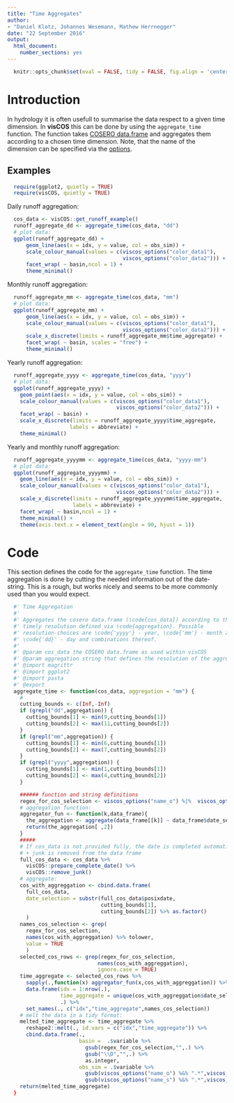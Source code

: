 ```yaml
---
title: "Time Aggregates"
author: 
- "Daniel Klotz, Johannes Wesemann, Mathew Herrnegger"
date: "22 September 2016"
output:
  html_document:
    number_sections: yes
---
```




```r
  knitr::opts_chunk$set(eval = FALSE, tidy = FALSE, fig.align = 'center')
```

# Introduction
In hydrology it is often usefull to summarise the data respect to a 
given time dimension. In **visCOS** this can be done by using the 
`aggregate_time` function. The function takes 
[COSERO data.frame](cook_data.html) and aggregates them according to a chosen
time dimension. Note, that the name of the dimension can be specified via the 
[options](LP-viscos_options.html).

## Examples
```r
  require(ggplot2, quietly = TRUE)
  require(visCOS, quietly = TRUE)
```

Daily runoff aggregation: 
```r
  cos_data <- visCOS::get_runoff_example()
  runoff_aggregate_dd <- aggregate_time(cos_data, "dd")
  # plot data:
  ggplot(runoff_aggregate_dd) + 
      geom_line(aes(x = idx, y = value, col = obs_sim)) + 
      scale_colour_manual(values = c(viscos_options("color_data1"),
                                     viscos_options("color_data2"))) + 
      facet_wrap( ~ basin,ncol = 1) +
      theme_minimal()
```

Monthly runoff aggregation: 
```r
  runoff_aggregate_mm <- aggregate_time(cos_data, "mm")
  # plot data:
  ggplot(runoff_aggregate_mm) + 
      geom_line(aes(x = idx, y = value, col = obs_sim)) + 
      scale_colour_manual(values = c(viscos_options("color_data1"),
                                     viscos_options("color_data2"))) + 
      scale_x_discrete(limits = runoff_aggregate_mm$time_aggregate) +
      facet_wrap( ~ basin, scales = "free") + 
      theme_minimal()
```

Yearly runoff aggregation: 
```r
  runoff_aggregate_yyyy <- aggregate_time(cos_data, "yyyy")
  # plot data:
  ggplot(runoff_aggregate_yyyy) + 
    geom_point(aes(x = idx, y = value, col = obs_sim)) + 
    scale_colour_manual(values = c(viscos_options("color_data1"),
                                   viscos_options("color_data2"))) + 
    facet_wrap( ~ basin) +
    scale_x_discrete(limits = runoff_aggregate_yyyy$time_aggregate,  
                    labels = abbreviate) + 
    theme_minimal()
```

Yearly and monthly runoff aggregation: 
```r
  runoff_aggregate_yyyymm <- aggregate_time(cos_data, "yyyy-mm")
  # plot data:
  ggplot(runoff_aggregate_yyyymm) + 
    geom_line(aes(x = idx, y = value, col = obs_sim)) + 
    scale_colour_manual(values = c(viscos_options("color_data1"),
                                   viscos_options("color_data2"))) + 
    scale_x_discrete(limits = runoff_aggregate_yyyymm$time_aggregate,  
                     labels = abbreviate) +
    facet_wrap( ~ basin,ncol = 1) +
    theme_minimal() + 
    theme(axis.text.x = element_text(angle = 90, hjust = 1))
```

# Code
This section defines the code for the `aggregate_time` function. 
The time aggregation is done by cutting the needed information out of the 
date-string. This is a rough, but works nicely and seems to be more 
commonly used than you would expect. 
```r
  #' Time Aggregation
  #' 
  #' Aggregates the cosero data.frame (\code{cos_data}) according to the 
  #' timely resolution defined via \code{aggregation}. Possible 
  #' resolution-choices are \code{'yyyy'} - year, \code{'mm'} - month and
  #' \code{'dd}' - day and combinations thereof. 
  #' 
  #' @param cos_data the COSERO data.frame as used within visCOS
  #' @param aggregation string that defines the resolution of the aggregation.
  #' @import magrittr
  #' @import ggplot2
  #' @import pasta
  #' @export
  aggregate_time <- function(cos_data, aggregation = "mm") {
    #
    cutting_bounds <- c(Inf,-Inf)
    if (grepl("dd",aggregation)) {
      cutting_bounds[1] <- min(9,cutting_bounds[1])
      cutting_bounds[2] <- max(11,cutting_bounds[2])
    }
    if (grepl("mm",aggregation)) {
      cutting_bounds[1] <- min(6,cutting_bounds[1])
      cutting_bounds[2] <- max(7,cutting_bounds[2])
    }
    if (grepl("yyyy",aggregation)) {
      cutting_bounds[1] <- min(1,cutting_bounds[1])
      cutting_bounds[2] <- max(4,cutting_bounds[2])
    }
```

```r
    ###### function and string definitions
    regex_for_cos_selection <- viscos_options("name_o") %|%  viscos_options("name_s")
    # aggregation function:
    aggregator_fun <- function(k,data_frame){
      the_aggregation <- aggregate(data_frame[[k]] ~ data_frame$date_selection, FUN = mean)
      return(the_aggregation[ ,2])
    }
    ##### 
    # If cos_data is not provided fully, the date is completed automatically 
    # + junk is removed from the data frame
    full_cos_data <- cos_data %>% 
      visCOS::prepare_complete_date() %>% 
      visCOS::remove_junk() 
    # aggregate:
    cos_with_aggreggation <- cbind.data.frame(
      full_cos_data,
      date_selection = substr(full_cos_data$posixdate,
                              cutting_bounds[1],
                              cutting_bounds[2]) %>% as.factor()
      )
    names_cos_selection <- grep(
      regex_for_cos_selection,
      names(cos_with_aggreggation) %>% tolower, 
      value = TRUE
      )
    selected_cos_rows <- grep(regex_for_cos_selection,
                             names(cos_with_aggreggation), 
                             ignore.case = TRUE)
    time_aggregate <- selected_cos_rows %>% 
      sapply(.,function(x) aggregator_fun(x,cos_with_aggreggation)) %>% 
      data.frame(idx = 1:nrow(.), 
                 time_aggregate = unique(cos_with_aggreggation$date_selection),
                 .) %>% 
      set_names(., c("idx","time_aggregate",names_cos_selection)) 
    # melt the data in a tidy format:
    melted_time_aggregate <- time_aggregate %>% 
      reshape2::melt(., id.vars = c("idx","time_aggregate")) %>% 
      cbind.data.frame(., 
                       basin =  .$variable %>%
                         gsub(regex_for_cos_selection,"",.) %>% 
                         gsub("\\D","",.) %>%
                         as.integer, 
                       obs_sim = .$variable %>% 
                         gsub(viscos_options("name_o") %&% ".*",viscos_options("name_o"),.) %>% 
                         gsub(viscos_options("name_s") %&% ".*",viscos_options("name_s"),.))
    return(melted_time_aggregate)
  }
```



